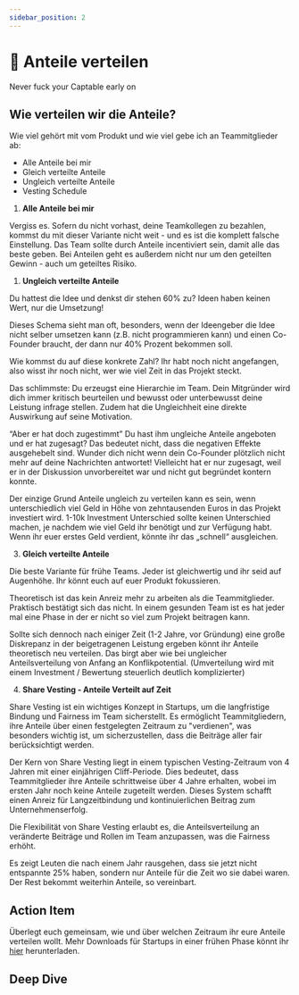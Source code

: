 ```yaml
---
sidebar_position: 2
---
```


# 🎂 Anteile verteilen

<Admonition icon="💡">
Never fuck your Captable early on
</Admonition>

## Wie verteilen wir die Anteile?

Wie viel gehört mit vom Produkt und wie viel gebe ich an Teammitglieder ab:

- Alle Anteile bei mir
- Gleich verteilte Anteile
- Ungleich verteilte Anteile
- Vesting Schedule

1. **Alle Anteile bei mir**

Vergiss es. Sofern du nicht vorhast, deine Teamkollegen zu bezahlen, kommst du mit dieser Variante nicht weit - und es ist die komplett falsche Einstellung. Das Team sollte durch Anteile incentiviert sein, damit alle das beste geben.
Bei Anteilen geht es außerdem nicht nur um den geteilten Gewinn - auch um geteiltes Risiko.

1. **Ungleich verteilte Anteile**

Du hattest die Idee und denkst dir stehen 60% zu?
Ideen haben keinen Wert, nur die Umsetzung!

Dieses Schema sieht man oft, besonders, wenn der Ideengeber die Idee nicht selber umsetzen kann (z.B. nicht programmieren kann) und einen Co-Founder braucht, der dann nur 40% Prozent bekommen soll.

Wie kommst du auf diese konkrete Zahl? Ihr habt noch nicht angefangen, also wisst ihr noch nicht, wer wie viel Zeit in das Projekt steckt.

Das schlimmste: Du erzeugst eine Hierarchie im Team. Dein Mitgründer wird dich immer kritisch beurteilen und bewusst oder unterbewusst deine Leistung infrage stellen. Zudem hat die Ungleichheit eine direkte Auswirkung auf seine Motivation.

“Aber er hat doch zugestimmt”
Du hast ihm ungleiche Anteile angeboten und er hat zugesagt? Das bedeutet nicht, dass die negativen Effekte ausgehebelt sind. Wunder dich nicht wenn dein Co-Founder plötzlich nicht mehr auf deine Nachrichten antwortet!
Vielleicht hat er nur zugesagt, weil er in der Diskussion unvorbereitet war und nicht gut begründet kontern konnte.

Der einzige Grund Anteile ungleich zu verteilen kann es sein, wenn unterschiedlich viel Geld in Höhe von zehntausenden Euros in das Projekt investiert wird. 1-10k Investment Unterschied sollte keinen Unterschied machen, je nachdem wie viel Geld ihr benötigt und zur Verfügung habt. Wenn ihr euer erstes Geld verdient, könnte ihr das „schnell“ ausgleichen.

3. **Gleich verteilte Anteile**

Die beste Variante für frühe Teams.
Jeder ist gleichwertig und ihr seid auf Augenhöhe. Ihr könnt euch auf euer Produkt fokussieren.

Theoretisch ist das kein Anreiz mehr zu arbeiten als die Teammitglieder. Praktisch bestätigt sich das nicht. In einem gesunden Team ist es hat jeder mal eine Phase in der er nicht so viel zum Projekt beitragen kann.

Sollte sich dennoch nach einiger Zeit (1-2 Jahre, vor Gründung) eine große Diskrepanz in der beigetragenen Leistung ergeben könnt ihr Anteile theoretisch neu verteilen. Das birgt aber wie bei ungleicher Anteilsverteilung von Anfang an Konflikpotential.
(Umverteilung wird mit einem Investment / Bewertung steuerlich deutlich komplizierter)

4. **Share Vesting - Anteile Verteilt auf Zeit**

Share Vesting ist ein wichtiges Konzept in Startups, um die langfristige Bindung und Fairness im Team sicherstellt. Es ermöglicht Teammitgliedern, ihre Anteile über einen festgelegten Zeitraum zu "verdienen", was besonders wichtig ist, um sicherzustellen, dass die Beiträge aller fair berücksichtigt werden.

Der Kern von Share Vesting liegt in einem typischen Vesting-Zeitraum von 4 Jahren mit einer einjährigen Cliff-Periode. Dies bedeutet, dass Teammitglieder ihre Anteile schrittweise über 4 Jahre erhalten, wobei im ersten Jahr noch keine Anteile zugeteilt werden. Dieses System schafft einen Anreiz für Langzeitbindung und kontinuierlichen Beitrag zum Unternehmenserfolg.

Die Flexibilität von Share Vesting erlaubt es, die Anteilsverteilung an veränderte Beiträge und Rollen im Team anzupassen, was die Fairness erhöht.

Es zeigt Leuten die nach einem Jahr rausgehen, dass sie jetzt nicht entspannte 25% haben, sondern nur Anteile für die Zeit wo sie dabei waren. Der Rest bekommt weiterhin Anteile, so vereinbart.

## Action Item

Überlegt euch gemeinsam, wie und über welchen Zeitraum ihr eure Anteile verteilen wollt.
Mehr Downloads für Startups in einer frühen Phase könnt ihr [hier](https://standardsinstitute.de/standardvertraege) herunterladen.

## Deep Dive

<TwoColumns>
  <YouTube videoId="9NhEBVPlJs4" />
  <YouTube videoId="jjcTcYK3MQI" />
</TwoColumns>
